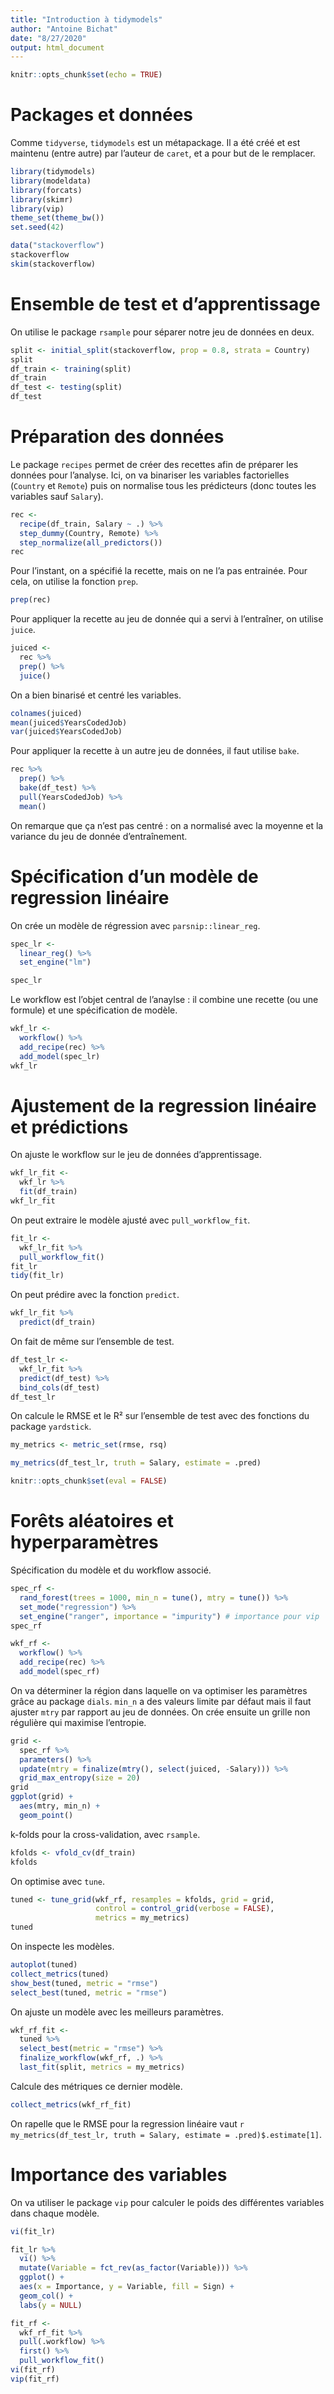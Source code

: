 ```yaml
---
title: "Introduction à tidymodels"
author: "Antoine Bichat"
date: "8/27/2020"
output: html_document
---
```


```r
knitr::opts_chunk$set(echo = TRUE)
```

# Packages et données

Comme `tidyverse`, `tidymodels` est un métapackage. Il a été créé et est maintenu (entre autre) par l'auteur de `caret`, et a pour but de le remplacer.

```r
library(tidymodels)
library(modeldata)
library(forcats)
library(skimr)
library(vip)
theme_set(theme_bw())
set.seed(42)
```

```r
data("stackoverflow")
stackoverflow
skim(stackoverflow)
```


# Ensemble de test et d'apprentissage

On utilise le package `rsample` pour séparer notre jeu de données en deux.

```r
split <- initial_split(stackoverflow, prop = 0.8, strata = Country)
split
df_train <- training(split)
df_train
df_test <- testing(split)
df_test
```

# Préparation des données

Le package `recipes` permet de créer des recettes afin de préparer les données pour l'analyse. Ici, on va binariser les variables factorielles (`Country` et `Remote`) puis on normalise tous les prédicteurs (donc toutes les variables sauf `Salary`).

```r
rec <-
  recipe(df_train, Salary ~ .) %>%
  step_dummy(Country, Remote) %>%
  step_normalize(all_predictors())
rec
```

Pour l'instant, on a spécifié la recette, mais on ne l'a pas entrainée. Pour cela, on utilise la fonction `prep`.

```r
prep(rec)
```

Pour appliquer la recette au jeu de donnée qui a servi à l'entraîner, on utilise `juice`.

```r
juiced <-
  rec %>%
  prep() %>%
  juice()
```

On a bien binarisé et centré les variables.

```r
colnames(juiced)
mean(juiced$YearsCodedJob)
var(juiced$YearsCodedJob)
```

Pour appliquer la recette à un autre jeu de données, il faut utilise `bake`.  

```r
rec %>%
  prep() %>%
  bake(df_test) %>% 
  pull(YearsCodedJob) %>% 
  mean()
```

On remarque que ça n'est pas centré : on a normalisé avec la moyenne et la variance du jeu de donnée d'entraînement.

# Spécification d'un modèle de regression linéaire

On crée un modèle de régression avec `parsnip::linear_reg`. 

```r
spec_lr <-
  linear_reg() %>%
  set_engine("lm")

spec_lr
```

Le workflow est l'objet central de l'anaylse : il combine une recette (ou une formule) et une spécification de modèle.

```r
wkf_lr <-
  workflow() %>%
  add_recipe(rec) %>%
  add_model(spec_lr)
wkf_lr
```

# Ajustement de la regression linéaire et prédictions

On ajuste le workflow sur le jeu de données d'apprentissage.

```r
wkf_lr_fit <-
  wkf_lr %>%
  fit(df_train)
wkf_lr_fit
```

On peut extraire le modèle ajusté avec `pull_workflow_fit`.

```r
fit_lr <-
  wkf_lr_fit %>%
  pull_workflow_fit()
fit_lr 
tidy(fit_lr)
```

On peut prédire avec la fonction `predict`.

```r
wkf_lr_fit %>%
  predict(df_train)
```

On fait de même sur l'ensemble de test.

```r
df_test_lr <-
  wkf_lr_fit %>%
  predict(df_test) %>%
  bind_cols(df_test)
df_test_lr
```

On calcule le RMSE et le R² sur l'ensemble de test avec des fonctions du package `yardstick`.

```r
my_metrics <- metric_set(rmse, rsq)

my_metrics(df_test_lr, truth = Salary, estimate = .pred)
```

```r
knitr::opts_chunk$set(eval = FALSE)
```

# Forêts aléatoires et hyperparamètres

Spécification du modèle et du workflow associé.

```r
spec_rf <-
  rand_forest(trees = 1000, min_n = tune(), mtry = tune()) %>%
  set_mode("regression") %>%
  set_engine("ranger", importance = "impurity") # importance pour vip
spec_rf

wkf_rf <-
  workflow() %>%
  add_recipe(rec) %>%
  add_model(spec_rf)
```

On va déterminer la région dans laquelle on va optimiser les paramètres grâce au package `dials`. `min_n` a des valeurs limite par défaut mais il faut ajuster `mtry` par rapport au jeu de données. On crée ensuite un grille non régulière qui maximise l'entropie.

```r
grid <-
  spec_rf %>%
  parameters() %>%
  update(mtry = finalize(mtry(), select(juiced, -Salary))) %>%
  grid_max_entropy(size = 20)
grid
ggplot(grid) +
  aes(mtry, min_n) +
  geom_point()
```

k-folds pour la cross-validation, avec `rsample`.

```r
kfolds <- vfold_cv(df_train)
kfolds
```

On optimise avec `tune`.

```r
tuned <- tune_grid(wkf_rf, resamples = kfolds, grid = grid,
                   control = control_grid(verbose = FALSE),
                   metrics = my_metrics)
tuned
```

On inspecte les modèles. 

```r
autoplot(tuned)
collect_metrics(tuned)
show_best(tuned, metric = "rmse")
select_best(tuned, metric = "rmse")
```

On ajuste un modèle avec les meilleurs paramètres.

```r
wkf_rf_fit <-
  tuned %>%
  select_best(metric = "rmse") %>%
  finalize_workflow(wkf_rf, .) %>%
  last_fit(split, metrics = my_metrics)
```

Calcule des métriques ce dernier modèle.

```r
collect_metrics(wkf_rf_fit)
```

On rapelle que le RMSE pour la regression linéaire vaut `r  my_metrics(df_test_lr, truth = Salary, estimate = .pred)$.estimate[1]`.

# Importance des variables

On va utiliser le package `vip` pour calculer le poids des différentes variables dans chaque modèle.

```r
vi(fit_lr)

fit_lr %>%
  vi() %>%
  mutate(Variable = fct_rev(as_factor(Variable))) %>%
  ggplot() +
  aes(x = Importance, y = Variable, fill = Sign) +
  geom_col() +
  labs(y = NULL)
```

```r
fit_rf <-
  wkf_rf_fit %>%
  pull(.workflow) %>%
  first() %>%
  pull_workflow_fit()
vi(fit_rf)
vip(fit_rf)
```

